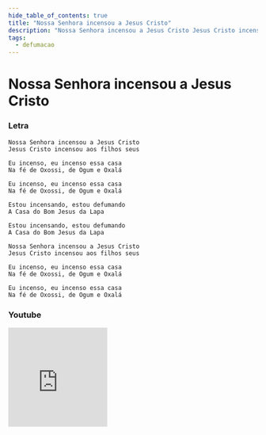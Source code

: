 ```yaml
---
hide_table_of_contents: true
title: "Nossa Senhora incensou a Jesus Cristo"
description: "Nossa Senhora incensou a Jesus Cristo Jesus Cristo incensou aos filhos seus Eu incenso, eu incenso essa casa Na fé de Oxossi, de Ogum e Oxalá Eu incenso, eu incenso essa casa Na fé de Oxossi, de Ogum e Oxalá Estou incensando, estou defumando A Casa do Bom Jesus da Lapa Estou incensando, estou defumando A Casa do Bom Jesus da Lapa Nossa Senhora incensou a Jesus Cristo Jesus Cristo incensou aos filhos seus Eu incenso, eu incenso essa casa Na fé de Oxossi, de Ogum e Oxalá Eu incenso, eu incenso essa casa Na fé de Oxossi, de Ogum e Oxalá"
tags:
  - defumacao
---
```


# Nossa Senhora incensou a Jesus Cristo

### Letra

```text
Nossa Senhora incensou a Jesus Cristo
Jesus Cristo incensou aos filhos seus

Eu incenso, eu incenso essa casa
Na fé de Oxossi, de Ogum e Oxalá

Eu incenso, eu incenso essa casa
Na fé de Oxossi, de Ogum e Oxalá

Estou incensando, estou defumando
A Casa do Bom Jesus da Lapa

Estou incensando, estou defumando
A Casa do Bom Jesus da Lapa

Nossa Senhora incensou a Jesus Cristo
Jesus Cristo incensou aos filhos seus

Eu incenso, eu incenso essa casa
Na fé de Oxossi, de Ogum e Oxalá

Eu incenso, eu incenso essa casa
Na fé de Oxossi, de Ogum e Oxalá
```

### Youtube

<iframe
  width="200"
  height="200"
  src="https://www.youtube.com/embed/Q_NBvHGhGpo"
  title="YouTube video player"
  frameborder="0"
  allow="accelerometer; autoplay; clipboard-write; encrypted-media; gyroscope; picture-in-picture; web-share"
  referrerpolicy="strict-origin-when-cross-origin"
  allowfullscreen
></iframe>